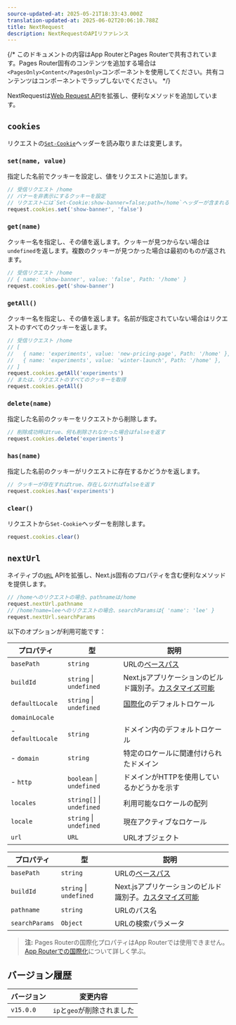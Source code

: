```yaml
---
source-updated-at: 2025-05-21T18:33:43.000Z
translation-updated-at: 2025-06-02T20:06:10.788Z
title: NextRequest
description: NextRequestのAPIリファレンス
---
```


{/* このドキュメントの内容はApp RouterとPages Routerで共有されています。Pages Router固有のコンテンツを追加する場合は`<PagesOnly>Content</PagesOnly>`コンポーネントを使用してください。共有コンテンツはコンポーネントでラップしないでください。 */}

NextRequestは[Web Request API](https://developer.mozilla.org/docs/Web/API/Request)を拡張し、便利なメソッドを追加しています。

## `cookies`

リクエストの[`Set-Cookie`](https://developer.mozilla.org/docs/Web/HTTP/Headers/Set-Cookie)ヘッダーを読み取りまたは変更します。

### `set(name, value)`

指定した名前でクッキーを設定し、値をリクエストに追加します。

```ts
// 受信リクエスト /home
// バナーを非表示にするクッキーを設定
// リクエストには`Set-Cookie:show-banner=false;path=/home`ヘッダーが含まれる
request.cookies.set('show-banner', 'false')
```

### `get(name)`

クッキー名を指定し、その値を返します。クッキーが見つからない場合は`undefined`を返します。複数のクッキーが見つかった場合は最初のものが返されます。

```ts
// 受信リクエスト /home
// { name: 'show-banner', value: 'false', Path: '/home' }
request.cookies.get('show-banner')
```

### `getAll()`

クッキー名を指定し、その値を返します。名前が指定されていない場合はリクエストのすべてのクッキーを返します。

```ts
// 受信リクエスト /home
// [
//   { name: 'experiments', value: 'new-pricing-page', Path: '/home' },
//   { name: 'experiments', value: 'winter-launch', Path: '/home' },
// ]
request.cookies.getAll('experiments')
// または、リクエストのすべてのクッキーを取得
request.cookies.getAll()
```

### `delete(name)`

指定した名前のクッキーをリクエストから削除します。

```ts
// 削除成功時はtrue、何も削除されなかった場合はfalseを返す
request.cookies.delete('experiments')
```

### `has(name)`

指定した名前のクッキーがリクエストに存在するかどうかを返します。

```ts
// クッキーが存在すればtrue、存在しなければfalseを返す
request.cookies.has('experiments')
```

### `clear()`

リクエストから`Set-Cookie`ヘッダーを削除します。

```ts
request.cookies.clear()
```

## `nextUrl`

ネイティブの[`URL`](https://developer.mozilla.org/docs/Web/API/URL) APIを拡張し、Next.js固有のプロパティを含む便利なメソッドを提供します。

```ts
// /homeへのリクエストの場合、pathnameは/home
request.nextUrl.pathname
// /home?name=leeへのリクエストの場合、searchParamsは{ 'name': 'lee' }
request.nextUrl.searchParams
```

以下のオプションが利用可能です：

<PagesOnly>

| プロパティ        | 型                       | 説明                                                                                                                               |
| ----------------- | ------------------------ | --------------------------------------------------------------------------------------------------------------------------------- |
| `basePath`        | `string`                 | URLの[ベースパス](/docs/pages/api-reference/config/next-config-js/basePath)                                                       |
| `buildId`         | `string` \| `undefined`  | Next.jsアプリケーションのビルド識別子。[カスタマイズ可能](/docs/pages/api-reference/config/next-config-js/generateBuildId)         |
| `defaultLocale`   | `string` \| `undefined`  | [国際化](/docs/pages/guides/internationalization)のデフォルトロケール                                                              |
| `domainLocale`    |                          |                                                                                                                                   |
| - `defaultLocale` | `string`                 | ドメイン内のデフォルトロケール                                                                                                    |
| - `domain`        | `string`                 | 特定のロケールに関連付けられたドメイン                                                                                            |
| - `http`          | `boolean` \| `undefined` | ドメインがHTTPを使用しているかどうかを示す                                                                                        |
| `locales`         | `string[]` \| `undefined`| 利用可能なロケールの配列                                                                                                          |
| `locale`          | `string` \| `undefined`  | 現在アクティブなロケール                                                                                                          |
| `url`             | `URL`                    | URLオブジェクト                                                                                                                   |

</PagesOnly>

<AppOnly>

| プロパティ       | 型                     | 説明                                                                                                                             |
| ---------------- | ---------------------- | ------------------------------------------------------------------------------------------------------------------------------- |
| `basePath`       | `string`               | URLの[ベースパス](/docs/app/api-reference/config/next-config-js/basePath)                                                       |
| `buildId`        | `string` \| `undefined`| Next.jsアプリケーションのビルド識別子。[カスタマイズ可能](/docs/app/api-reference/config/next-config-js/generateBuildId)         |
| `pathname`       | `string`               | URLのパス名                                                                                                                     |
| `searchParams`   | `Object`               | URLの検索パラメータ                                                                                                             |

> **注:** Pages Routerの国際化プロパティはApp Routerでは使用できません。[App Routerでの国際化](/docs/app/guides/internationalization)について詳しく学ぶ。

</AppOnly>

## バージョン履歴

| バージョン    | 変更内容                  |
| ------------ | ------------------------ |
| `v15.0.0`    | `ip`と`geo`が削除されました |